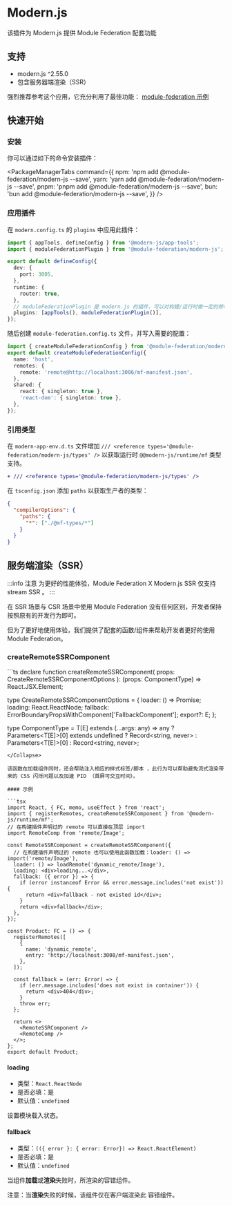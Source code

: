 # Modern.js

该插件为 Modern.js 提供 Module Federation 配套功能

## 支持

- modern.js ^2.55.0
- 包含服务器端渲染（SSR）

强烈推荐参考这个应用，它充分利用了最佳功能：
[module-federation 示例](https://github.com/module-federation/core/tree/feat/modernjs-ssr/apps/modernjs-ssr)

## 快速开始

### 安装

你可以通过如下的命令安装插件：


<PackageManagerTabs
  command={{
    npm: 'npm add @module-federation/modern-js --save',
    yarn: 'yarn add @module-federation/modern-js --save',
    pnpm: 'pnpm add @module-federation/modern-js --save',
    bun: 'bun add @module-federation/modern-js --save',
  }}
/>

### 应用插件

在 `modern.config.ts` 的 `plugins` 中应用此插件：

```ts title="modern.config.ts"
import { appTools, defineConfig } from '@modern-js/app-tools';
import { moduleFederationPlugin } from '@module-federation/modern-js';

export default defineConfig({
  dev: {
    port: 3005,
  },
  runtime: {
    router: true,
  },
  // moduleFederationPlugin 是 modern.js 的插件，可以对构建/运行时做一定的修改
  plugins: [appTools(), moduleFederationPlugin()],
});
```

随后创建 `module-federation.config.ts` 文件，并写入需要的配置：

```ts title="module-federation.config.ts"
import { createModuleFederationConfig } from '@module-federation/modern-js';
export default createModuleFederationConfig({
  name: 'host',
  remotes: {
    remote: 'remote@http://localhost:3006/mf-manifest.json',
  },
  shared: {
    react: { singleton: true },
    'react-dom': { singleton: true },
  },
});
```

### 引用类型

在 `modern-app-env.d.ts` 文件增加 `/// <reference types='@module-federation/modern-js/types' />` 以获取运行时 `@@modern-js/runtime/mf` 类型支持。

```diff title='modern-app-env.d.ts'
+ /// <reference types='@module-federation/modern-js/types' />
```

在 `tsconfig.json` 添加 `paths` 以获取生产者的类型：

```json
{
  "compilerOptions": {
    "paths": {
      "*": ["./@mf-types/*"]
    }
  }
}
```

## 服务端渲染（SSR）

:::info 注意
为更好的性能体验，Module Federation X Modern.js SSR 仅支持 stream SSR 。
:::

在 SSR 场景与 CSR 场景中使用 Module Federation 没有任何区别，开发者保持按照原有的开发行为即可。

但为了更好地使用体验，我们提供了配套的函数/组件来帮助开发者更好的使用 Module Federation。

### createRemoteSSRComponent


<Collapse>
```ts
declare function createRemoteSSRComponent(
  props: CreateRemoteSSRComponentOptions
): (props: ComponentType) => React.JSX.Element;

type CreateRemoteSSRComponentOptions = {
  loader: () => Promise<T>;
  loading: React.ReactNode;
  fallback: ErrorBoundaryPropsWithComponent['FallbackComponent'];
  export?: E;
};

type ComponentType = T[E] extends (...args: any) => any
  ? Parameters<T[E]>[0] extends undefined
    ? Record<string, never>
    : Parameters<T[E]>[0]
  : Record<string, never>;
```
</Collapse>

该函数在加载组件同时，还会帮助注入相应的样式标签/脚本 ，此行为可以帮助避免流式渲染带来的 CSS 闪烁问题以及加速 PID （首屏可交互时间）。

#### 示例

```tsx
import React, { FC, memo, useEffect } from 'react';
import { registerRemotes, createRemoteSSRComponent } from '@modern-js/runtime/mf';
// 在构建插件声明过的 remote 可以直接在顶层 import
import RemoteComp from 'remote/Image';

const RemoteSSRComponent = createRemoteSSRComponent({
  // 在构建插件声明过的 remote 也可以使用此函数加载：loader: () => import('remote/Image'),
  loader: () => loadRemote('dynamic_remote/Image'),
  loading: <div>loading...</div>,
  fallback: ({ error }) => {
    if (error instanceof Error && error.message.includes('not exist')) {
      return <div>fallback - not existed id</div>;
    }
    return <div>fallback</div>;
  },
});

const Product: FC = () => {
  registerRemotes([
    {
      name: 'dynamic_remote',
      entry: 'http://localhost:3008/mf-manifest.json',
    },
  ]);

  const fallback = (err: Error) => {
    if (err.message.includes('does not exist in container')) {
      return <div>404</div>;
    }
    throw err;
  };

  return <>
    <RemoteSSRComponent />
    <RemoteComp />
  </>;
};
export default Product;
```

#### loading

- 类型：`React.ReactNode`
- 是否必填：是
- 默认值：`undefined`

设置模块载入状态。

#### fallback

- 类型：`(({ error }: { error: Error}) => React.ReactElement)`
- 是否必填：是
- 默认值：`undefined`

当组件**加载**或**渲染**失败时，所渲染的容错组件。

注意：当**渲染**失败的时候，该组件仅在客户端渲染此 容错组件。
